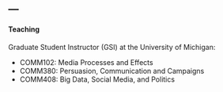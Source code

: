 ---
---

<link rel="stylesheet" href="styles.css" type="text/css">

#### Teaching

Graduate Student Instructor (GSI) at the University of Michigan:

* COMM102: Media Processes and Effects
* COMM380: Persuasion, Communication and Campaigns
* COMM408: Big Data, Social Media, and Politics
